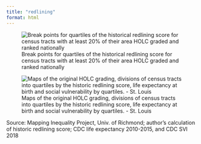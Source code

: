 ```yaml
---
title: "redlining"
format: html
---
```


:::{img-frame}

![Break points for quartiles of the historical redlining score for census tracts with at least 20% of their area HOLC graded and ranked nationally](figures/redlining_grading_quartiles.jpg)

:::


:::{img-frame}

![Maps of the original HOLC grading, divisions of census tracts into quartiles by the historic redlining score, life expectancy at birth and social vulnerability by quartiles. - St. Louis](figures/redlining_health_stlouis.jpg)

:::

:::{.notes}
Source: Mapping Inequality Project, Univ. of Richmond; author’s calculation of historic redlining score; CDC life expectancy 2010-2015, and CDC SVI 2018
:::
